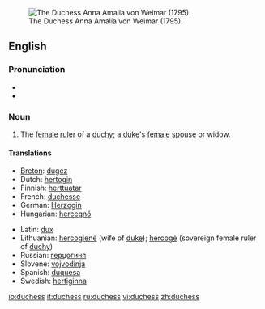 [[Image:Anna Amalie.jpg|thumb|right|The Duchess Anna Amalia von Weimar (1795).]]
==English==

===Pronunciation===
*{{IPA|/ˈdʌ.tʃəs/}}
*{{SAMPA|/"dV.tS@s/}}

===Noun===
{{en-noun|es}}

# The [[female]] [[ruler]] of a [[duchy]]; a [[duke]]'s [[female]] [[spouse]] or widow.

====Translations====
{{top}}
*[[Breton]]: [[dugez]] {{f}}
*Dutch: [[hertogin]] {{f}}
*Finnish: [[herttuatar]]
*French: [[duchesse]] {{f}}
*German: [[Herzogin]] {{f}}
*Hungarian: [[hercegnő]]
{{mid}}
*Latin: [[dux]] {{f}}
*Lithuanian: [[hercogienė]] {{f}} (wife of [[duke]]); [[hercogė]] {{f}} (sovereign female ruler of [[duchy]])
*Russian: [[герцогиня]] {{f}}
*Slovene: [[vojvodinja]] {{f}}
*Spanish: [[duquesa]] {{f}}
*Swedish: [[hertiginna]]
{{bottom}}

[[io:duchess]]
[[it:duchess]]
[[ru:duchess]]
[[vi:duchess]]
[[zh:duchess]]